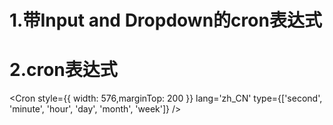 





# 1.带Input and Dropdown的cron表达式
<InputCron />


# 2.cron表达式
<Cron 
    style={{ width: 576,marginTop: 200 }}
    lang='zh_CN'
    type={['second', 'minute', 'hour', 'day', 'month', 'week']}
/>